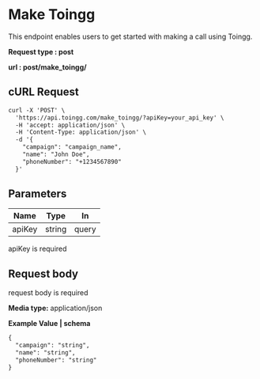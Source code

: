# Make Toingg

This endpoint enables users to get started with making a call using Toingg.

**Request type : post**

**url : post/make_toingg/**

## cURL Request

```markdown
curl -X 'POST' \
  'https://api.toingg.com/make_toingg/?apiKey=your_api_key' \
  -H 'accept: application/json' \
  -H 'Content-Type: application/json' \
  -d '{
    "campaign": "campaign_name",
    "name": "John Doe",
    "phoneNumber": "+1234567890"
  }'
```

## Parameters

| Name   | Type   | In    |
| ------ | ------ | ----- |
| apiKey | string | query |

apiKey is required

## Request body

request body is required

**Media type:** application/json

**Example Value | schema**

```markdown
{
  "campaign": "string",
  "name": "string",
  "phoneNumber": "string"
}
```